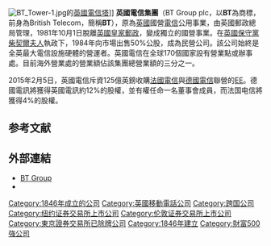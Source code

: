 {{noteTA
|G1=Communication
|G2=IT
|1=zh-tw:行動網路; zh-hk:移動網絡; zh-cn:移动网络;
|2=zh-tw:電信業者; zh-hk:運營商; zh-cn:运营商;
|3=zh-tw:網路; zh-hk:網絡; zh-cn:网络;
|4=zh-tw:行動電話; zh-hk:移動電話; zh-cn:移动电话;
|5=zh-tw:行動; zh-hk:移動; h-cn:移动;
}}
{{Refimprove |time=2008-09-28T03:27:33+00:00 }} 	
{{Expand |time=2008-09-28T03:27:33+00:00 }}<!-- 本调用由 {{subst:Expand/auto}} 自动产生。 -->
{{Infobox_Company
| company_name = 英國電信（集團）
| company_name_en = British Telecommunications Group plc
| company_logo = BT logo 2019.svg
| caption = 
| type = [[公眾有限公司|公眾有限公司]]
| market_information = {{lse|BT.A}}<br>{{NYSE|BT}}
| company_slogan = 
| foundation = 1846年
| location = {{UK}}[[倫敦|倫敦]][[新門街|新門街]]（Newgate Street）81號<br>（英國電信中心）
| key_people = [[迈克·雷克|迈克·雷克爵士]]<br>{{small|董事長}}<br>[[菲力普·揚森|菲力普·揚森]]<br>{{small|首席執行官}}
| revenue             =  {{decrease}} [[英镑|£]]234.28亿（2019）<ref name="annrep">{{cite web|url=https://www.btplc.com/Sharesandperformance/Financialreportingandnews/Annualreportandreview/pdf/2019_Annual_Report.pdf|title=Annual Report 2019|accessdate=2 March 2019|publisher=BT Group plc|archive-url=https://web.archive.org/web/20190127205741/https://btplc.com/Sharesandperformance/Financialreportingandnews/Annualreportandreview/pdf/2018_BT_Annual_Report.pdf|archive-date=2019}}</ref> 
| revenue_year        =
| operating_income    =  {{increase}} £34.21亿（2019）<ref name="annrep"/> 
| income_year         =
| net_income          =  {{increase}} £21.59亿（2019）<ref name="annrep"/> 
| net_income_year     =
| assets              =
| assets_year         =
| owner               =
| num_employees       = 106,700（2019）<ref>{{cite web|url=https://www.btplc.com/Sharesandperformance/Financialreportingandnews/Annualreportandreview/pdf/2019_Annual_Report.pdf|title=BT Group plc Annual Report 2019|access-date=20 November 2019|archive-url=https://web.archive.org/web/20191119114834/https://btplc.com/Sharesandperformance/Financialreportingandnews/Annualreportandreview/pdf/2018_stakeholders.pdf|archive-date=2019}}</ref>
| industry = [[電信|電信]]
| products = 通信、信息服務
| homepage = {{URL|https://www.btplc.com}}
}}
[[File:BT_Tower-1.jpg|thumb]]的[[英國電信塔|英國電信塔]]]]
'''英國電信集團'''（BT Group plc，以'''BT'''為商標，前身為British Telecom，簡稱'''BT'''），原為[[英國|英國]]國營[[電信|電信]]公用事業，由英國郵政總局管理，1981年10月1日脫離[[英國皇家郵政|英國皇家郵政]]，變成獨立的國營事業。在[[英國保守黨|英國保守黨]][[柴契爾夫人|柴契爾夫人]]執政下，1984年向市場出售50%公股，成為民營公司。該公司始終是全英最大電信設施硬體的營運者。英國電信在全球170個國家設有營業點或辦事處。目前海外營業處的營業額佔該集團總營業額的三分之一。

2015年2月5日，英國電信斥資125億英鎊收購[[法國電信|法國電信]]與[[德國電信|德國電信]]聯營的[[EE_(電信公司)|EE]]。德國電訊將獲得英國電訊約12%的股權，並有權任命一名董事會成員，而法国电信將獲得4%的股權。

== 参考文献 ==
{{reflist}}

== 外部連結 ==
* [https://www.btplc.com BT Group]
* {{OpenCorp|BT}}

{{信息技术大公司}} 
{{英國移動電話公司}}
{{中国互联网服务提供商}}
{{FTSE 100}}
{{主要电信公司}}
{{Authority control}}

{{DEFAULTSORT:BT Group}}
[[Category:1846年成立的公司|Category:1846年成立的公司]]
[[Category:英國移動電話公司|Category:英國移動電話公司]]
[[Category:跨国公司|Category:跨国公司]]
[[Category:纽约证券交易所上市公司|Category:纽约证券交易所上市公司]]
[[Category:伦敦证券交易所上市公司|Category:伦敦证券交易所上市公司]]
[[Category:東京證券交易所已除牌公司|Category:東京證券交易所已除牌公司]]
[[Category:1846年建立|Category:1846年建立]]
[[Category:財富500強公司|Category:財富500強公司]]